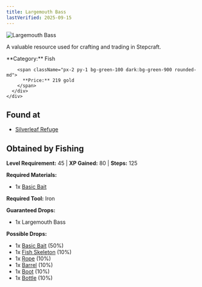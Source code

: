 ```yaml
---
title: Largemouth Bass
lastVerified: 2025-09-15
---
```


<div className="flex items-start gap-6 mb-8">
  <div className="flex-shrink-0">
    <img src="/assets/resources/fishing/largemouth_bass.png" alt="Largemouth Bass" className="w-24 h-24 border rounded-lg" />
  </div>
  <div className="flex-1">
    <div className="space-y-2">
      <p className="text-lg text-muted-foreground">A valuable resource used for crafting and trading in Stepcraft.</p>
      <div className="flex flex-wrap gap-4 text-sm">
        <span className="px-2 py-1 bg-blue-100 dark:bg-blue-900 rounded-md">
          **Category:** Fish
        </span>
        
        <span className="px-2 py-1 bg-green-100 dark:bg-green-900 rounded-md">
          **Price:** 219 gold
        </span>
      </div>
    </div>
  </div>
</div>

## Found at

- [Silverleaf Refuge](/docs/map/individual/silverleaf_refuge)

## Obtained by Fishing

**Level Requirement:** 45 | **XP Gained:** 80 | **Steps:** 125

**Required Materials:**
- 1x [Basic Bait](/docs/resources/individual/basic_bait)

**Required Tool:** Iron

**Guaranteed Drops:**
- 1x Largemouth Bass

**Possible Drops:**
- 1x [Basic Bait](/docs/resources/individual/basic_bait) (50%)
- 1x [Fish Skeleton](/docs/resources/individual/fish_skeleton) (10%)
- 1x [Rope](/docs/resources/individual/rope) (10%)
- 1x [Barrel](/docs/resources/individual/barrel) (10%)
- 1x [Boot](/docs/resources/individual/boot) (10%)
- 1x [Bottle](/docs/resources/individual/bottle) (10%)
